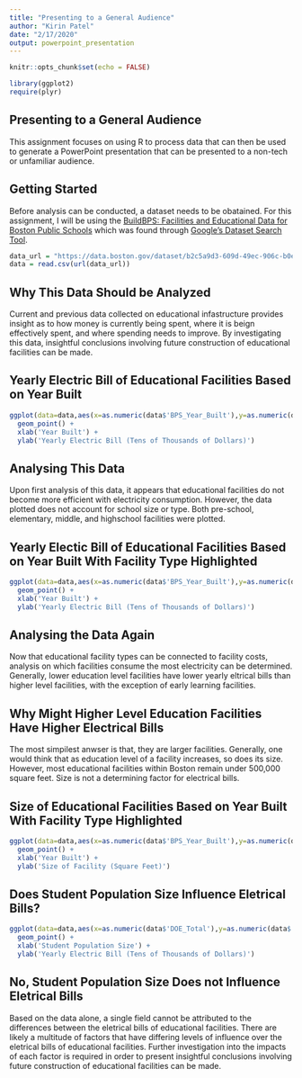 ```yaml
---
title: "Presenting to a General Audience"
author: "Kirin Patel"
date: "2/17/2020"
output: powerpoint_presentation
---
```


```r
knitr::opts_chunk$set(echo = FALSE)
```

```r
library(ggplot2)
require(plyr)
```

## Presenting to a General Audience

This assignment focuses on using R to process data that can then be used to
generate a PowerPoint presentation that can be presented to a non-tech or
unfamiliar audience.

## Getting Started

Before analysis can be conducted, a dataset needs to be obatained. For this
assignment, I will be using the
[BuildBPS: Facilities and Educational Data for Boston Public Schools](https://data.boston.gov/dataset/buildbps-facilities-and-educational-data-for-boston-public-schools)
which was found through
[Google's Dataset Search Tool](https://datasetsearch.research.google.com).


```r
data_url = "https://data.boston.gov/dataset/b2c5a9d3-609d-49ec-906c-b0e850a8d62a/resource/33c5f44a-3c67-4390-a1d5-1bf018e4728c/download/buildbps.csv"
data = read.csv(url(data_url))
```

## Why This Data Should be Analyzed

Current and previous data collected on educational infastructure provides
insight as to how money is currently being spent, where it is beign
effectively spent, and where spending needs to improve. By investigating this
data, insightful conclusions involving future construction of educational
facilities can be made.

## Yearly Electric Bill of Educational Facilities Based on Year Built

```r
ggplot(data=data,aes(x=as.numeric(data$'BPS_Year_Built'),y=as.numeric(data$'BPS_Electric_Bill'))) +
  geom_point() +
  xlab('Year Built') +
  ylab('Yearly Electric Bill (Tens of Thousands of Dollars)')
```

## Analysing This Data

Upon first analysis of this data, it appears that educational facilities do not
become more efficient with electricity consumption. However, the data plotted
does not account for school size or type. Both pre-school, elementary, middle,
and highschool facilities were plotted.

## Yearly Electic Bill of Educational Facilities Based on Year Built With Facility Type Highlighted

```r
ggplot(data=data,aes(x=as.numeric(data$'BPS_Year_Built'),y=as.numeric(data$'BPS_Electric_Bill'),color=data$'SMMA_Typology')) +
  geom_point() +
  xlab('Year Built') +
  ylab('Yearly Electric Bill (Tens of Thousands of Dollars)')
```

## Analysing the Data Again

Now that educational facility types can be connected to facility costs,
analysis on which facilities consume the most electricity can be determined.
Generally, lower education level facilities have lower yearly eltrical bills
than higher level facilities, with the exception of early learning facilities.

## Why Might Higher Level Education Facilities Have Higher Electrical Bills

The most simpilest anwser is that, they are larger facilities. Generally, one
would think that as education level of a facility increases, so does its size.
However, most educational facilities within Boston remain under 500,000 square
feet. Size is not a determining factor for electrical bills.

## Size of Educational Facilities Based on Year Built With Facility Type Highlighted

```r
ggplot(data=data,aes(x=as.numeric(data$'BPS_Year_Built'),y=as.numeric(data$'SMMA_Site_SF'),color=data$'SMMA_Typology')) +
  geom_point() +
  xlab('Year Built') +
  ylab('Size of Facility (Square Feet)')
```

## Does Student Population Size Influence Eletrical Bills?

```r
ggplot(data=data,aes(x=as.numeric(data$'DOE_Total'),y=as.numeric(data$'BPS_Electric_Bill'),color=data$'SMMA_Typology')) +
  geom_point() +
  xlab('Student Population Size') +
  ylab('Yearly Electric Bill (Tens of Thousands of Dollars)')
```

## No, Student Population Size Does not Influence Eletrical Bills

Based on the data alone, a single field cannot be attributed to the differences
between the eletrical bills of educational facilities. There are likely a
multitude of factors that have differing levels of influence over the
eletrical bills of educational facilities. Further investigation into the
impacts of each factor is required in order to present insightful conclusions
involving future construction of educational facilities can be made.
